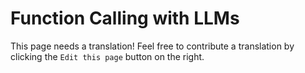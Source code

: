 # Function Calling with LLMs

This page needs a translation! Feel free to contribute a translation by clicking the `Edit this page` button on the right.